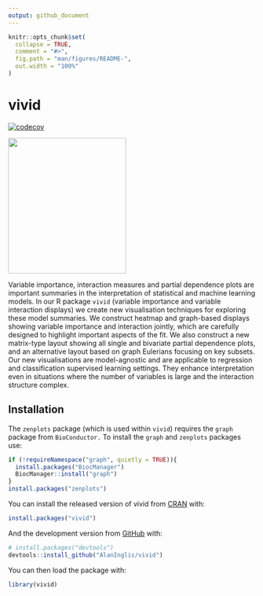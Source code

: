 ```yaml
---
output: github_document
---
```


<!-- README.md is generated from README.Rmd. Please edit that file -->

```r
knitr::opts_chunk$set(
  collapse = TRUE,
  comment = "#>",
  fig.path = "man/figures/README-",
  out.width = "100%"
)
```

# vivid

<!-- badges: start -->
[![codecov](https://codecov.io/gh/AlanInglis/vivid/branch/master/graph/badge.svg?token=IJTT3ZW1RP)](https://codecov.io/gh/AlanInglis/vivid)

<img src="https://github.com/AlanInglis/vivid/blob/master/badge/vividLogoNew.png" width="240" height="276" />
<!-- badges: end -->

Variable importance, interaction measures and partial dependence plots are important summaries in the interpretation of statistical and machine learning models. In our R package `vivid` (variable importance and variable interaction displays) we create new visualisation techniques for exploring these model summaries. We construct heatmap and graph-based displays showing variable importance and interaction jointly, which are carefully designed to highlight important aspects of the fit. We also construct a new matrix-type layout showing all single and bivariate partial dependence plots, and an alternative layout based on graph Eulerians focusing on key subsets. Our new visualisations are model-agnostic and are applicable to regression and classification supervised learning settings. They enhance interpretation even in situations where the number of variables is large and the interaction structure complex.


## Installation

The `zenplots` package (which is used within `vivid`) requires the `graph` package from `BioConductor.` To install the `graph` and `zenplots` packages use:
``` r
if (!requireNamespace("graph", quietly = TRUE)){
  install.packages("BiocManager")
  BiocManager::install("graph")
}
install.packages("zenplots")
```

You can install the released version of vivid from [CRAN](https://CRAN.R-project.org) with:

``` r
install.packages("vivid")
```

And the development version from [GitHub](https://github.com/AlanInglis/vivid) with:

``` r
# install.packages("devtools")
devtools::install_github("AlanInglis/vivid")
```

You can then load the package with:
``` r
library(vivid)
```


